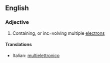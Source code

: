 ==English==

===Adjective===
{{en-adj}}

#{{chemistry|physics}} Containing, or inc=volving multiple [[electron]]s

====Translations====
{{top}}
*Italian: [[multielettronico]]
{{mid}}

{{bottom}}